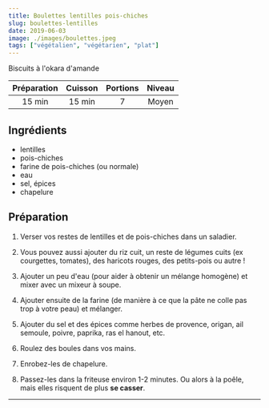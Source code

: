 ```yaml
---
title: Boulettes lentilles pois-chiches
slug: boulettes-lentilles
date: 2019-06-03
image: ./images/boulettes.jpeg
tags: ["végétalien", "végétarien", "plat"]
---
```


<StyledParagraph>Biscuits à l'okara d'amande</StyledParagraph>

| Préparation | Cuisson | Portions | Niveau |
| :-: | :-: | :-: | :-: |
| 15 min | 15 min | 7 | Moyen |


## Ingrédients
- <ListItem>lentilles</ListItem>
- <ListItem>pois-chiches</ListItem>
- <ListItem>farine de pois-chiches (ou normale)</ListItem>
- <ListItem>eau</ListItem>
- <ListItem>sel, épices</ListItem>
- <ListItem>chapelure</ListItem>


## Préparation

1. Verser vos restes de lentilles et de pois-chiches dans un saladier.

2. Vous pouvez aussi ajouter du riz cuit, un reste de légumes cuits (ex  courgettes, tomates), des haricots rouges, des petits-pois ou autre !

3. Ajouter un peu d'eau (pour aider à obtenir un mélange homogène) et mixer avec un mixeur à soupe.

4. Ajouter ensuite de la farine (de manière à ce que la pâte ne colle pas trop à votre peau) et mélanger.

5. Ajouter du sel et des épices comme  herbes de provence, origan, ail semoule, poivre, paprika, ras el hanout, etc.

6. Roulez des boules dans vos mains.

7. Enrobez-les de chapelure.

8. Passez-les dans la friteuse environ 1-2 minutes. Ou alors à la poêle, mais elles risquent de plus **se casser**.

---
